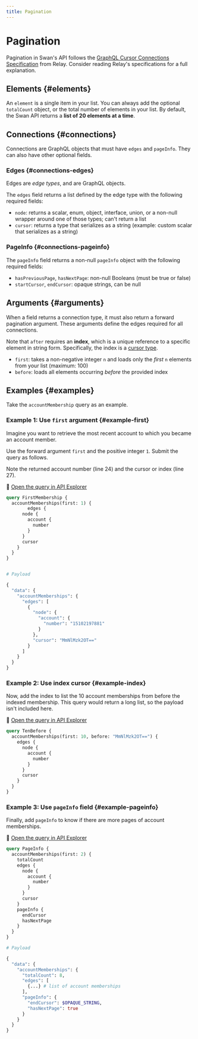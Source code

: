 ```yaml
---
title: Pagination
---
```


# Pagination


<PaginationDefinition />

Pagination in Swan's API follows the [GraphQL Cursor Connections Specification](https://relay.dev/graphql/connections.htm) from Relay.
Consider reading Relay's specifications for a full explanation.

## Elements {#elements}

An `element` is a single item in your list.
You can always add the optional `totalCount` object, or the total number of elements in your list.
By default, the Swan API returns a **list of 20 elements at a time**.

## Connections {#connections}

Connections are GraphQL objects that must have `edges` and `pageInfo`.
They can also have other optional fields.

### Edges {#connections-edges}

Edges are _edge types_, and are GraphQL objects.

The `edges` field returns a list defined by the edge type with the following required fields:

- `node`: returns a scalar, enum, object, interface, union, or a non-null wrapper around one of those types; can't return a list
- `cursor`: returns a type that serializes as a string (example: custom scalar that serializes as a string)

### PageInfo {#connections-pageinfo}

The `pageInfo` field returns a non-null `pageInfo` object with the following required fields:

- `hasPreviousPage`, `hasNextPage`: non-null Booleans (must be true or false)
- `startCursor`, `endCursor`: opaque strings, can be null

## Arguments {#arguments}

When a field returns a connection type, it must also return a forward pagination argument.
These arguments define the edges required for all connections.

Note that `after` requires an **index**, which is a unique reference to a specific element in string form.
Specifically, the index is a [cursor type](https://relay.dev/graphql/connections.htm#sec-Cursor).

- `first`: takes a non-negative integer `n` and loads only the _first_ `n` elements from your list (maximum: 100)
- `before`: loads all elements occurring _before_ the provided index

## Examples {#examples}

Take the `accountMembership` query as an example.

### Example 1: Use `first` argument {#example-first}

Imagine you want to retrieve the most recent account to which you became an account member.

Use the forward argument `first` and the positive integer `1`.
Submit the query as follows.

Note the returned account number (line 24) and the cursor or index (line 27).

🔎 [Open the query in API Explorer](https://explorer.swan.io?query=cXVlcnkgRmlyc3RNZW1iZXJzaGlwIHsKICBhY2NvdW50TWVtYmVyc2hpcHMoZmlyc3Q6IDEpIHsKICAgIGVkZ2VzIHsKICAgICAgbm9kZSB7CiAgICAgICAgYWNjb3VudCB7CiAgICAgICAgICBudW1iZXIKICAgICAgICB9CiAgICAgIH0KICAgICAgY3Vyc29yCiAgICB9CiAgfQp9Cg%3D%3D&tab=api)

```graphql title="MembershipsFirst1" {2,24,27} showLineNumbers
query FirstMembership {
  accountMemberships(first: 1) {
		edges {
      node {
        account {
          number
        }
      }
      cursor
    }
  }
}


# Payload

{
  "data": {
    "accountMemberships": {
      "edges": [
        {
          "node": {
            "account": {
              "number": "15102197881"
            }
          },
          "cursor": "MmNlMzk2OT=="
        }
      ]
    }
  }
}
```

### Example 2: Use index cursor {#example-index}

Now, add the index to list the 10 account memberships from before the indexed membership.
This query would return a long list, so the payload isn't included here.

🔎 [Open the query in API Explorer](https://explorer.swan.io?query=cXVlcnkgVGVuQmVmb3JlIHsKICBhY2NvdW50TWVtYmVyc2hpcHMoZmlyc3Q6IDEwLCBiZWZvcmU6ICJNbU5sTXprMk9UPT0iKSB7CiAgICBlZGdlcyB7CiAgICAgIG5vZGUgewogICAgICAgIGFjY291bnQgewogICAgICAgICAgbnVtYmVyCiAgICAgICAgfQogICAgICB9CiAgICAgIGN1cnNvcgogICAgfQogIH0KfQo%3D&tab=api)

```graphql title="MembershipsIndex" {2,23,26} showLineNumbers
query TenBefore {
  accountMemberships(first: 10, before: "MmNlMzk2OT==") {
    edges {
      node {
        account {
          number
        }
      }
      cursor
    }
  }
}
```

### Example 3: Use `pageInfo` field {#example-pageinfo}

Finally, add `pageInfo` to know if there are more pages of account memberships.

🔎 [Open the query in API Explorer](https://explorer.swan.io?query=cXVlcnkgUGFnZUluZm8gewogIGFjY291bnRNZW1iZXJzaGlwcyhmaXJzdDogMikgewogICAgdG90YWxDb3VudAogICAgZWRnZXMgewogICAgICBub2RlIHsKICAgICAgICBhY2NvdW50IHsKICAgICAgICAgIG51bWJlcgogICAgICAgIH0KICAgICAgfQogICAgICBjdXJzb3IKICAgIH0KICAgIHBhZ2VJbmZvIHsKICAgICAgZW5kQ3Vyc29yCiAgICAgIGhhc05leHRQYWdlCiAgICB9CiAgfQp9Cg%3D%3D&tab=api)

```graphql title="MembershipsPageInfo" {2-3,12-14,24,28-30} showLineNumbers
query PageInfo {
  accountMemberships(first: 2) {
    totalCount
    edges {
      node {
        account {
          number
        }
      }
      cursor
    }
    pageInfo {
      endCursor
      hasNextPage
    }
  }
}

# Payload

{
  "data": {
    "accountMemberships": {
      "totalCount": 8,
      "edges": [
        {...} # list of account memberships
      ],
      "pageInfo": {
        "endCursor": $OPAQUE_STRING,
        "hasNextPage": true
      }
    }
  }
}
```
